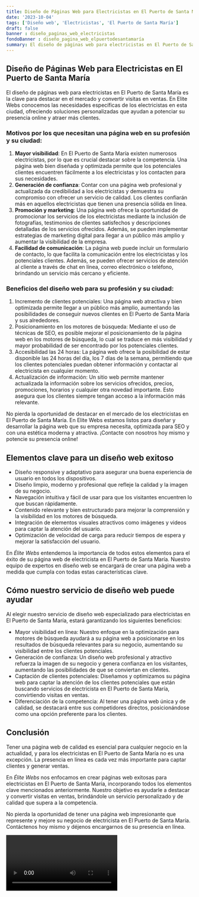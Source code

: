 ```yaml
---
title: Diseño de Páginas Web para Electricistas en El Puerto de Santa María
date: '2023-10-04'
tags: ['Diseño web', 'Electricistas', 'El Puerto de Santa María']
draft: false
banner : diseño_paginas_web_electricistas
fondoBanner : diseño_pagina_web_elpuertodesantamaría
summary: El diseño de páginas web para electricistas en El Puerto de Santa María es la clave para destacar en el mercado y convertir visitas en ventas. En Elite Webs conocemos las necesidades específicas de los electricistas en esta ciudad, ofreciendo soluciones personalizadas que ayudan a potenciar su presencia online y atraer más clientes.
---
```


## Diseño de Páginas Web para Electricistas en El Puerto de Santa María

El diseño de páginas web para electricistas en El Puerto de Santa María es la clave para destacar en el mercado y convertir visitas en ventas. En Elite Webs conocemos las necesidades específicas de los electricistas en esta ciudad, ofreciendo soluciones personalizadas que ayudan a potenciar su presencia online y atraer más clientes.

### Motivos por los que necesitan una página web en su profesión y su ciudad:

1. **Mayor visibilidad**: En El Puerto de Santa María existen numerosos electricistas, por lo que es crucial destacar sobre la competencia. Una página web bien diseñada y optimizada permite que los potenciales clientes encuentren fácilmente a los electricistas y los contacten para sus necesidades.
2. **Generación de confianza**: Contar con una página web profesional y actualizada da credibilidad a los electricistas y demuestra su compromiso con ofrecer un servicio de calidad. Los clientes confiarán más en aquellos electricistas que tienen una presencia sólida en línea.
3. **Promoción y marketing**: Una página web ofrece la oportunidad de promocionar los servicios de los electricistas mediante la inclusión de fotografías, testimonios de clientes satisfechos y descripciones detalladas de los servicios ofrecidos. Además, se pueden implementar estrategias de marketing digital para llegar a un público más amplio y aumentar la visibilidad de la empresa.
4. **Facilidad de comunicación**: La página web puede incluir un formulario de contacto, lo que facilita la comunicación entre los electricistas y los potenciales clientes. Además, se pueden ofrecer servicios de atención al cliente a través de chat en línea, correo electrónico o teléfono, brindando un servicio más cercano y eficiente.

### Beneficios del diseño web para su profesión y su ciudad:

1. Incremento de clientes potenciales: Una página web atractiva y bien optimizada permite llegar a un público más amplio, aumentando las posibilidades de conseguir nuevos clientes en El Puerto de Santa María y sus alrededores.
2. Posicionamiento en los motores de búsqueda: Mediante el uso de técnicas de SEO, es posible mejorar el posicionamiento de la página web en los motores de búsqueda, lo cual se traduce en más visibilidad y mayor probabilidad de ser encontrado por los potenciales clientes.
3. Accesibilidad las 24 horas: La página web ofrece la posibilidad de estar disponible las 24 horas del día, los 7 días de la semana, permitiendo que los clientes potenciales puedan obtener información y contactar al electricista en cualquier momento.
4. Actualización de información: Un sitio web permite mantener actualizada la información sobre los servicios ofrecidos, precios, promociones, horarios y cualquier otra novedad importante. Esto asegura que los clientes siempre tengan acceso a la información más relevante.

No pierda la oportunidad de destacar en el mercado de los electricistas en El Puerto de Santa María. En Elite Webs estamos listos para diseñar y desarrollar la página web que su empresa necesita, optimizada para SEO y con una estética moderna y atractiva. ¡Contacte con nosotros hoy mismo y potencie su presencia online!

<GifSeo />

<Cta />

## Elementos clave para un diseño web exitoso

- Diseño responsive y adaptativo para asegurar una buena experiencia de usuario en todos los dispositivos.
- Diseño limpio, moderno y profesional que refleje la calidad y la imagen de su negocio.
- Navegación intuitiva y fácil de usar para que los visitantes encuentren lo que buscan rápidamente.
- Contenido relevante y bien estructurado para mejorar la comprensión y la visibilidad en los motores de búsqueda.
- Integración de elementos visuales atractivos como imágenes y videos para captar la atención del usuario.
- Optimización de velocidad de carga para reducir tiempos de espera y mejorar la satisfacción del usuario.

En *Élite Webs* entendemos la importancia de todos estos elementos para el éxito de su página web de electricista en El Puerto de Santa María. Nuestro equipo de expertos en diseño web se encargará de crear una página web a medida que cumpla con todas estas características clave. 

## Cómo nuestro servicio de diseño web puede ayudar

Al elegir nuestro servicio de diseño web especializado para electricistas en El Puerto de Santa María, estará garantizando los siguientes beneficios:

- Mayor visibilidad en línea: Nuestro enfoque en la optimización para motores de búsqueda ayudará a su página web a posicionarse en los resultados de búsqueda relevantes para su negocio, aumentando su visibilidad entre los clientes potenciales.
- Generación de confianza: Un diseño web profesional y atractivo refuerza la imagen de su negocio y genera confianza en los visitantes, aumentando las posibilidades de que se conviertan en clientes.
- Captación de clientes potenciales: Diseñamos y optimizamos su página web para captar la atención de los clientes potenciales que están buscando servicios de electricista en El Puerto de Santa María, convirtiendo visitas en ventas.
- Diferenciación de la competencia: Al tener una página web única y de calidad, se destacará entre sus competidores directos, posicionándose como una opción preferente para los clientes.

## Conclusión

Tener una página web de calidad es esencial para cualquier negocio en la actualidad, y para los electricistas en El Puerto de Santa María no es una excepción. La presencia en línea es cada vez más importante para captar clientes y generar ventas.

En *Élite Webs* nos enfocamos en crear páginas web exitosas para electricistas en El Puerto de Santa María, incorporando todos los elementos clave mencionados anteriormente. Nuestro objetivo es ayudarle a destacar y convertir visitas en ventas, brindándole un servicio personalizado y de calidad que supera a la competencia.

No pierda la oportunidad de tener una página web impresionante que represente y mejore su negocio de electricista en El Puerto de Santa María. Contáctenos hoy mismo y déjenos encargarnos de su presencia en línea.

<Video />

<CtaBot job='Electricistas' city='El Puerto de Santa María'/>

<Gmaps query='El Puerto de Santa María+españa+maps' />